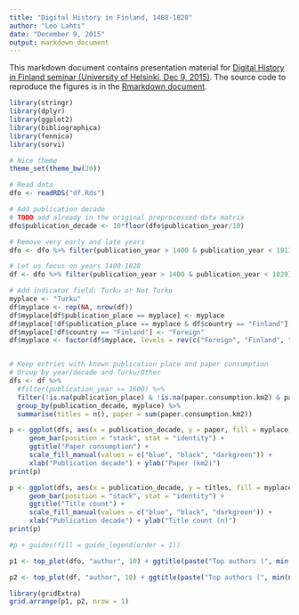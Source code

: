 ```yaml
---
title: "Digital History in Finland, 1488-1828"
author: "Leo Lahti"
date: "December 9, 2015"
output: markdown_document
---
```


This markdown document contains presentation material for [Digital History in Finland seminar (University of Helsinki, Dec 9, 2015)](http://blogs.helsinki.fi/mstolone/2015/09/21/call-for-papers-digital-history-in-finland-wednesday-9-12-2015/). The source code to reproduce the figures is in the [Rmarkdown document](https://github.com/rOpenGov/fennica/blob/master/inst/examples/20151209-HelsinkiDH.Rmd).

```r
library(stringr)
library(dplyr)
library(ggplot2)
library(bibliographica)
library(fennica)
library(sorvi)

# Nice theme
theme_set(theme_bw(20))

# Read data
dfo <- readRDS("df.Rds")

# Add publication decade
# TODO add already in the original preprocessed data matrix
dfo$publication_decade <- 10*floor(dfo$publication_year/10)

# Remove very early and late years
dfo <- dfo %>% filter(publication_year > 1400 & publication_year < 1911)
```


```r

# Let us focus on years 1400-1828
df <- dfo %>% filter(publication_year > 1400 & publication_year < 1829)

# Add indicator field: Turku or Not Turku
myplace <- "Turku"
df$myplace <- rep(NA, nrow(df))
df$myplace[df$publication_place == myplace] <- myplace
df$myplace[!df$publication_place == myplace & df$country == "Finland"] <- "Finland"
df$myplace[!df$country == "Finland"] <- "Foreign"
df$myplace <- factor(df$myplace, levels = rev(c("Foreign", "Finland", "Turku")))


# Keep entries with known publication place and paper consumption
# Group by year/decade and Turku/Other
dfs <- df %>%
  #filter(publication_year >= 1600) %>%
  filter(!is.na(publication_place) & !is.na(paper.consumption.km2) & paper.consumption.km2 > -0.01) %>%
  group_by(publication_decade, myplace) %>%
  summarise(titles = n(), paper = sum(paper.consumption.km2))

p <- ggplot(dfs, aes(x = publication_decade, y = paper, fill = myplace, order = -as.numeric(myplace))) +
     geom_bar(position = "stack", stat = "identity") +
     ggtitle("Paper consumption") +
     scale_fill_manual(values = c("blue", "black", "darkgreen")) +
     xlab("Publication decade") + ylab("Paper (km2)")
print(p)

p <- ggplot(dfs, aes(x = publication_decade, y = titles, fill = myplace, order = -as.numeric(myplace))) +
     geom_bar(position = "stack", stat = "identity") +
     ggtitle("Title count") +
     scale_fill_manual(values = c("blue", "black", "darkgreen")) +
     xlab("Publication decade") + ylab("Title count (n)")
print(p)

#p + guides(fill = guide_legend(order = 1))
```



```r
p1 <- top_plot(dfo, "author", 10) + ggtitle(paste("Top authors (", min(na.omit(dfo$publication_year)), "-", max(na.omit(dfo$publication_year)), ")", sep = "")) + ylab("Title count (n)")

p2 <- top_plot(df, "author", 10) + ggtitle(paste("Top authors (", min(na.omit(df$publication_year)), "-", max(na.omit(df$publication_year)), ")", sep = "")) + ylab("Title count (n)")

library(gridExtra)
grid.arrange(p1, p2, nrow = 1)
```